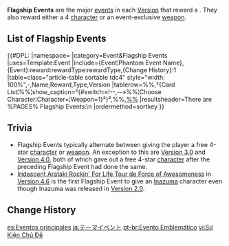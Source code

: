 {{Terminology Infobox
|image = 
|type  = Event Types
}}
'''Flagship Events''' are the major [[events]] in each [[Version]] that reward a {{Item|Crown of Insight}}. They also reward either a 4{{Star}} [[character]] or an event-exclusive [[weapon]].

==List of Flagship Events==
{{See also|Category:Flagship Events}}
{{#DPL:
|namespace=
|category=Event&Flagship Events
|uses=Template:Event
|include={Event¦Phantom Event Name},{Event}:reward:rewardType:rewardType,{Change History}:1
|table=class="article-table sortable tdc4" style="width: 100%",-,Name,Reward,Type,Version
|tablerow=%%,²{Card List¦%%¦show_caption=²{#switch:«!--,--»%%¦Choose Character¦Character=¦Weapon=1}²}²,%%,[[%%]]
|resultsheader=There are %PAGES% Flagship Events:\n
|ordermethod=sortkey
}}

==Trivia==
* Flagship Events typically alternate between giving the player a free 4-star [[character]] or [[weapon]]. An exception to this are [[Version 3.0]] and [[Version 4.0]], both of which gave out a free 4-star [[character]] after the preceding Flagship Event had done the same.
* [[Iridescent Arataki Rockin' For Life Tour de Force of Awesomeness]] in [[Version 4.6]] is the first Flagship Event to give an [[Inazuma]] character even though Inazuma was released in [[Version 2.0]].

==Change History==
{{Change History|1.1}}

[[es:Eventos principales]]
[[ja:テーマイベント]]
[[pt-br:Evento Emblemático]]
[[vi:Sự Kiện Chủ Đề]]